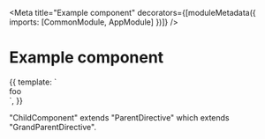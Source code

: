 
<Meta
	title="Example component"
	decorators={[moduleMetadata({ imports: [CommonModule, AppModule] })]}
/>

# Example component

<Canvas>
	<Story name="Basic">
		{{
			template: `<div>foo</div>`,
		}}
	</Story>
</Canvas>

"ChildComponent" extends "ParentDirective" which extends "GrandParentDirective".

<ArgsTable of={ChildComponent} />
